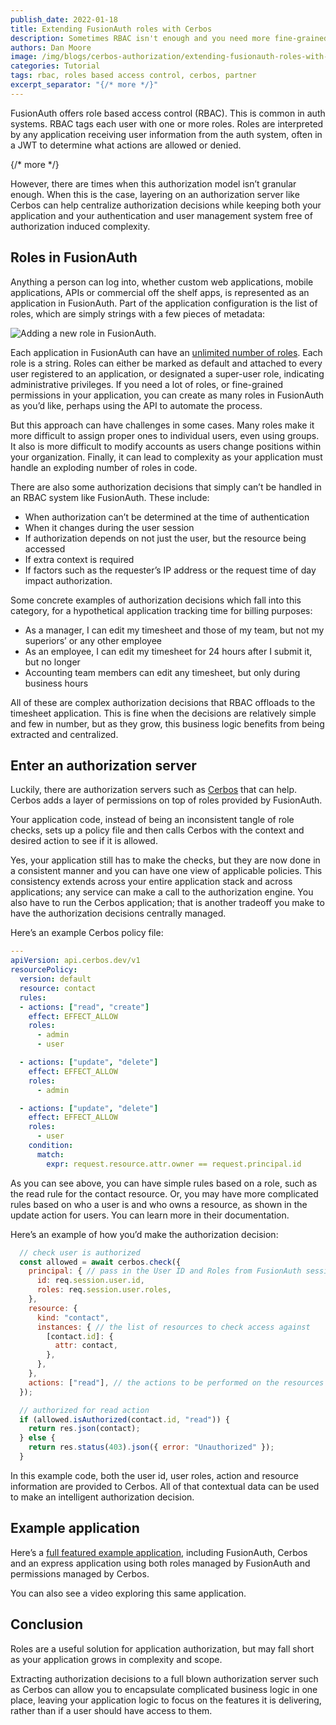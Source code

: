 ```yaml
---
publish_date: 2022-01-18 
title: Extending FusionAuth roles with Cerbos
description: Sometimes RBAC isn't enough and you need more fine-grained permissions. FusionAuth seamlessly integrates with Cerbos to provide that option.
authors: Dan Moore
image: /img/blogs/cerbos-authorization/extending-fusionauth-roles-with-cerbos-header-image.png
categories: Tutorial
tags: rbac, roles based access control, cerbos, partner
excerpt_separator: "{/* more */}"
---
```


FusionAuth offers role based access control (RBAC). This is common in auth systems. RBAC tags each user with one or more roles. Roles are interpreted by any application receiving user information from the auth system, often in a JWT to determine what actions are allowed or denied.

{/* more */}

However, there are times when this authorization model isn’t granular enough. When this is the case, layering on an authorization server like Cerbos can help centralize authorization decisions while keeping both your application and your authentication and user management system free of authorization induced complexity.

## Roles in FusionAuth

Anything a person can log into, whether custom web applications, mobile applications, APIs or commercial off the shelf apps, is represented as an application in FusionAuth. Part of the application configuration is the list of roles, which are simply strings with a few pieces of metadata:

![Adding a new role in FusionAuth.](/img/blogs/cerbos-authorization/creating-role-fusionauth.png)

Each application in FusionAuth can have an [unlimited number of roles](/docs/v1/tech/core-concepts/roles). Each role is a string. Roles can either be marked as default and attached to every user registered to an application, or designated a super-user role, indicating administrative privileges. If you need a lot of roles, or fine-grained permissions in your application, you can create as many roles in FusionAuth as you’d like, perhaps using the API to automate the process.

But this approach can have challenges in some cases. Many roles make it more difficult to assign proper ones to individual users, even using groups. It also is more difficult to modify accounts as users change positions within your organization. Finally, it can lead to complexity as your application must handle an exploding number of roles in code.

There are also some authorization decisions that simply can’t be handled in an RBAC system like FusionAuth. These include:

* When authorization can’t be determined at the time of authentication
* When it changes during the user session
* If authorization depends on not just the user, but the resource being accessed
* If extra context is required
* If factors such as the requester’s IP address or the request time of day impact authorization.

Some concrete examples of authorization decisions which fall into this category, for a hypothetical application tracking time for billing purposes:

* As a manager, I can edit my timesheet and those of my team, but not my superiors’ or any other employee
* As an employee, I can edit my timesheet for 24 hours after I submit it, but no longer
* Accounting team members can edit any timesheet, but only during business hours

All of these are complex authorization decisions that RBAC offloads to the timesheet application. This is fine when the decisions are relatively simple and few in number, but as they grow, this business logic benefits from being extracted and centralized.

## Enter an authorization server

Luckily, there are authorization servers such as [Cerbos](https://cerbos.dev/) that can help. Cerbos adds a layer of permissions on top of roles provided by FusionAuth. 

Your application code, instead of being an inconsistent tangle of role checks, sets up a policy file and then calls Cerbos with the context and desired action to see if it is allowed. 

Yes, your application still has to make the checks, but they are now done in a consistent manner and you can have one view of applicable policies. This consistency extends across your entire application stack and across applications; any service can make a call to the authorization engine. You also have to run the Cerbos application; that is another tradeoff you make to have the authorization decisions centrally managed.

Here’s an example Cerbos policy file:

```yaml
---
apiVersion: api.cerbos.dev/v1
resourcePolicy:
  version: default
  resource: contact
  rules:
  - actions: ["read", "create"]
    effect: EFFECT_ALLOW
    roles:
      - admin
      - user

  - actions: ["update", "delete"]
    effect: EFFECT_ALLOW
    roles:
      - admin

  - actions: ["update", "delete"]
    effect: EFFECT_ALLOW
    roles:
      - user 
    condition:
      match:
        expr: request.resource.attr.owner == request.principal.id
```

As you can see above, you can have simple rules based on a role, such as the read rule for the contact resource. Or, you may have more complicated rules based on who a user is and who owns a resource, as shown in the update action for users. You can learn more in their documentation.

Here’s an example of how you’d make the authorization decision:

```javascript
  // check user is authorized
  const allowed = await cerbos.check({
    principal: { // pass in the User ID and Roles from FusionAuth session
      id: req.session.user.id,
      roles: req.session.user.roles,
    },
    resource: {
      kind: "contact",
      instances: { // the list of resources to check access against
        [contact.id]: {
          attr: contact,
        },
      },
    },
    actions: ["read"], // the actions to be performed on the resources
  });

  // authorized for read action
  if (allowed.isAuthorized(contact.id, "read")) {
    return res.json(contact);
  } else {
    return res.status(403).json({ error: "Unauthorized" });
  }
```

In this example code, both the user id, user roles, action and resource information are provided to Cerbos. All of that contextual data can be used to make an intelligent authorization decision. 

## Example application

Here’s a [full featured example application](https://github.com/cerbos/express-fusionauth-cerbos), including FusionAuth, Cerbos and an express application using both roles managed by FusionAuth and permissions managed by Cerbos.

You can also see a video exploring this same application.

<YouTube id="Uf1jmDn4YSE" />

## Conclusion

Roles are a useful solution for application authorization, but may fall short as your application grows in complexity and scope. 

Extracting authorization decisions to a full blown authorization server such as Cerbos can allow you to encapsulate complicated business logic in one place, leaving your application logic to focus on the features it is delivering, rather than if a user should have access to them.

